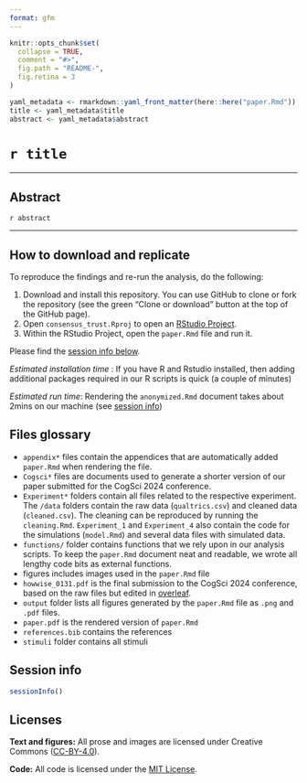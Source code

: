 ```yaml
---
format: gfm
---
```


<!-- README.md is generated from README.qmd. Please edit that file -->

```r
knitr::opts_chunk$set(
  collapse = TRUE,
  comment = "#>",
  fig.path = "README-",
  fig.retina = 3
)

yaml_metadata <- rmarkdown::yaml_front_matter(here::here("paper.Rmd"))
title <- yaml_metadata$title
abstract <- yaml_metadata$abstract
```

# `r title`

---

## Abstract

`r abstract`

---

## How to download and replicate

To reproduce the findings and re-run the analysis, do the following:

1. Download and install this repository. You can use GitHub to clone or fork the repository (see the green "Clone or download" button at the top of the GitHub page).
2. Open `consensus_trust.Rproj` to open an [RStudio Project](https://r4ds.had.co.nz/workflow-projects.html).
3. Within the RStudio Project, open the `paper.Rmd` file and run it. 

Please find the [session info below](#session-info).

*Estimated installation time* : If you have R and Rstudio installed, then adding additional packages required in our R scripts is quick (a couple of minutes)

*Estimated run time*: Rendering the `anonymized.Rmd` document takes about 2mins on our machine (see [session info](#session-info))


## Files glossary {#glossary}

- `appendix*` files contain the appendices that are automatically added `paper.Rmd` when rendering the file.
- `Cogsci*` files are documents used to generate a shorter version of our paper submitted for the CogSci 2024 conference. 
- `Experiment*` folders contain all files related to the respective experiment. The `/data` folders contain the raw data (`qualtrics.csv`) and cleaned data (`cleaned.csv`). The cleaning can be reproduced by running the `cleaning.Rmd`. `Experiment_1` and `Experiment_4` also contain the code for the simulations (`model.Rmd`) and several data files with simulated data. 
- `functions/` folder contains functions that we rely upon in our analysis scripts. To keep the `paper.Rmd` document neat and readable, we wrote all lengthy code bits as external functions.
- figures includes images used in the `paper.Rmd` file
- `howwise_0131.pdf` is the final submission to the CogSci 2024 conference, based on the raw files but edited in [overleaf](https://www.overleaf.com/). 
- `output` folder lists all figures generated by the `paper.Rmd` file as `.png` and `.pdf` files.
- `paper.pdf` is the rendered version of `paper.Rmd`
- `references.bib` contains the references
- `stimuli` folder contains all stimuli

## Session info {#session-info}

```r
sessionInfo()
```

## Licenses

**Text and figures:** All prose and images are licensed under Creative Commons ([CC-BY-4.0](http://creativecommons.org/licenses/by/4.0/)).

**Code:** All code is licensed under the [MIT License](LICENSE.md).
